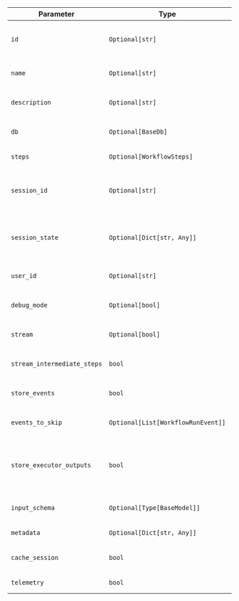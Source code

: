 | Parameter | Type | Default | Description |
|-----------|------|---------|-------------|
| `id` | `Optional[str]` | `None` | Unique identifier for the workflow (auto-generated if not set) |
| `name` | `Optional[str]` | `None` | Name of the workflow for identification |
| `description` | `Optional[str]` | `None` | Description of the workflow's purpose |
| `db` | `Optional[BaseDb]` | `None` | Database backend for persisting workflow data |
| `steps` | `Optional[WorkflowSteps]` | `None` | Steps to execute in the workflow |
| `session_id` | `Optional[str]` | `None` | Session UUID for tracking workflow execution (auto-generated if not set) |
| `session_state` | `Optional[Dict[str, Any]]` | `None` | State data for the workflow session (stored in database to persist across runs) |
| `user_id` | `Optional[str]` | `None` | ID of the user executing the workflow |
| `debug_mode` | `Optional[bool]` | `False` | Enable debug mode for detailed logging |
| `stream` | `Optional[bool]` | `None` | Stream the response from the workflow |
| `stream_intermediate_steps` | `bool` | `False` | Stream intermediate steps during execution |
| `store_events` | `bool` | `False` | Store execution events for debugging/auditing |
| `events_to_skip` | `Optional[List[WorkflowRunEvent]]` | `None` | List of event types to skip when storing |
| `store_executor_outputs` | `bool` | `True` | Control whether to store executor responses (agent/team responses) in flattened runs |
| `input_schema` | `Optional[Type[BaseModel]]` | `None` | Input schema to validate the input to the workflow |
| `metadata` | `Optional[Dict[str, Any]]` | `None` | Metadata stored with this workflow |
| `cache_session` | `bool` | `False` | Whether to cache the workflow session |
| `telemetry` | `bool` | `True` | Enable telemetry for analytics